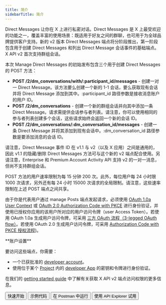 ```yaml
---
title: 简介
sidebarTitle: 简介
---
```



Direct Messages 让你在 X 上进行私密对话。Direct Messages 是 X 上最受欢迎的功能之一，覆盖丰富的使用场景：既适用于好友之间的群聊，也可用于为全球品牌提供客户支持。新的 v2 版本 Direct Messages 端点将分阶段推出，第一阶段包含用于创建 Direct Messages 和列出 Direct Message 会话事件的基础端点。X API v2 首次支持群组会话。

本次 Manage Direct Messages 的初始发布包含三个用于创建 Direct Messages 的 POST 方法：

- **POST /2/dm\_conversations/with/:participant\_id/messages** - 创建一对一 Direct Message。该方法要么创建一个新的 1-1 会话，要么获取现有会话并将 Direct Message 添加到其中。:participant\_id 路径参数是接收消息账户的用户 ID。
- **POST /2/dm\_conversations** - 创建一个新的群组会话并向其中添加一条 Direct Message。请求需提供会话参与者列表。请注意，你可以使用相同的参与者列表创建多个会话，这些请求始终会返回一个新的会话 ID。
- **POST /2/dm\_conversations/:dm\_conversation\_id/messages** - 创建一条 Direct Message 并将其添加到现有会话中。:dm\_conversation\_id 路径参数是要添加消息的会话 ID。

请注意，Direct Message 事件 ID 在 v1.1 与 v2（以及 X 应用）之间是通用的，因此 v1.1 的隐藏/删除 Direct Messages 方法可与这个新的 v2 端点配合使用。另请注意，Enterprise 和 Premium Account Activity API 支持 v2 的一对一消息，但尚不支持群组会话。

POST 方法的用户速率限制为每 15 分钟 200 次。此外，每位用户每 24 小时限 1000 次请求，另外还有每 24 小时 15000 次请求的全局限制。请注意，这些速率限制在上述 POST 端点之间共享。

由于你是代表用户通过 manage Posts 端点发起请求，必须使用 [OAuth 1.0a User Context](https://developer-staging.x.com/resources/fundamentals/authentication) 或 [OAuth 2.0 Authorization Code with PKCE](zh/resources/fundamentals/authentication#oauth-2-0-authorization-code-flow-with-pkce-2) 进行身份验证，并使用已授权你应用的该用户所对应的用户访问令牌（user Access Token）。若使用 OAuth 1.0a 生成用户访问令牌，可采用 [三方 OAuth 流程（3-legged OAuth flow）](/zh/resources/fundamentals/authentication#using-and-generating-an-app-only-bearer-token)。若使用 OAuth 2.0 生成用户访问令牌，可采用 [Authorization Code with PKCE 授权流程](/zh/resources/fundamentals/authentication#how-to-connect-to-endpoints-using-oauth-2-0-authorization-code-flow-with-pkce))。

<Note>
  **账户设置**

  要访问这些端点，你需要：

  - 一个已获批准的 [developer account](https://developer.x.com/en/portal/petition/essential/basic-info)。
  - 使用位于某个 [Project](/zh/resources/fundamentals/projects) 内的 [developer App](/zh/resources/fundamentals/developer-apps) 的密钥和令牌进行身份验证。

  在我们的 [getting started guide](/zh/x-api/getting-started/getting-access) 中了解有关获取 X API v2 端点访问权限的更多信息。
</Note>

<div className="flex space-x-2">
  <Button href="/zh/x-api/direct-messages/manage/quickstart">
    快速开始
  </Button>

  <Button href="https://github.com/xdevplatform/Twitter-API-v2-sample-code">
    示例代码
  </Button>

  <Button href="https://app.getpostman.com/run-collection/9956214-784efcda-ed4c-4491-a4c0-a26470a67400">
    在 Postman 中运行
  </Button>

  <Button href="https://developer.x.com/apitools/api?endpoint=/2/tweets&method=post">
    使用 API Explorer 试用
  </Button>
</div>
